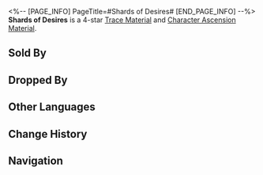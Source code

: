 <%-- [PAGE_INFO]
PageTitle=#Shards of Desires#
[END_PAGE_INFO] --%>
{{Item Infobox
|title       = Shards of Desires
|id          = 114013
|image       = Item Shards of Desires.png
|type        = 
|invCategory = Upgrade Materials
|rarity      = 4
|effect      = A memoria fragment of obsessive desires. Advanced material used for enhancement.
|description = Within the Memory Zone, memoria of desires develops ceaselessly. It absorbs thoughts and impressions, nurtures magic mirrors of desires, and reflects the eerie shadows of memetic entities.
|source1     = Memory Zone Meme at Equilibrium Level 4 or higher
|source2     = [[Omni-Synthesizer]] &mdash; Material Synthesis
|source3     = Simulated Universe enemies
|source4     = [[Omni-Synthesizer]] &mdash; Material Exchange
}}
{{Description|1=''"Memory points to the past, while desire points to the future. Seek desires from memory will cause dreams to become inverted, and inner demons will naturally be born."''}}
'''Shards of Desires''' is a 4-star [[Trace Material]] and [[Character Ascension Material]].

==Sold By==
{{Shop Availability}}

==Dropped By==
{{Dropped By}}

==Other Languages==
{{Other Languages
|en   = Shards of Desires
|zhs  = 欲念碎镜
|zht  = 欲念碎鏡
|ja   = 砕けた欲望の鏡
|ko   = 욕망의 거울 조각
|es   = Fragmento de deseos
|fr   = Fragments des désirs
|ru   = Осколки желаний
|th   = Shards of Desires
|vi   = Mảnh Gương Vỡ Khát Vọng
|de   = Wunschsplitter
|id   = Shards of Desires
|pt   = Fragmentos de Desejos
}}

==Change History==
{{Change History|2.0}}

==Navigation==
{{Upgrade Material Navbox}}